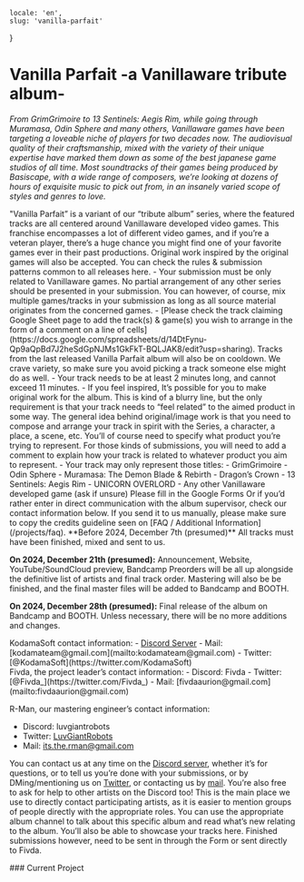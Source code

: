     locale: 'en',
    slug: 'vanilla-parfait'
}

# Vanilla Parfait -a Vanillaware tribute album-

*From GrimGrimoire to 13 Sentinels: Aegis Rim, while going through Muramasa, Odin Sphere and many others, Vanillaware games have been targeting a loveable niche of players for two decades now. The audiovisual quality of their craftsmanship, mixed with the variety of their unique expertise have marked them down as some of the best japanese game studios of all time.  Most soundtracks of their games being produced by Basiscape, with a wide range of composers, we’re looking at dozens of hours of exquisite music to pick out from, in an insanely varied scope of styles and genres to love.*

<WrappableParagraph title="Presentation">
"Vanilla Parfait” is a variant of our “tribute album” series, where the featured tracks are all centered around Vanillaware developed video games. This franchise encompasses a lot of different video games, and if you’re a veteran player, there’s a huge chance you might find one of your favorite games ever in their past productions. Original work inspired by the original games will also be accepted.
</WrappableParagraph>

<WrappableParagraph title="General KodamaSounds Specific Rules">
    <CtaButton link='/projects/faq' icon='book'>
        <span>You can check the rules & submission patterns common to all releases here.</span>
    </CtaButton>
</WrappableParagraph>

<WrappableParagraph title="Vanilla Parfait Specific Music Rules">
- Your submission must be only related to Vanillaware games. No partial arrangement of any other series should be presented in your submission. You can however, of course, mix multiple games/tracks in your submission as long as all source material originates from the concerned games.
- [Please check the track claiming Google Sheet page to add the track(s) & game(s) you wish to arrange in the form of a comment on a line of cells](https://docs.google.com/spreadsheets/d/14DtFynu-Qp9aQpBd7J2heSdGpNJMs1GkFkT-BQLJAK8/edit?usp=sharing). Tracks from the last released Vanilla Parfait album will also be on cooldown. We crave variety, so make sure you avoid picking a track someone else might do as well. 
- Your track needs to be at least 2 minutes long, and cannot exceed 11 minutes.
- If you feel inspired, It’s possible for you to make original work for the album. This is kind of a blurry line, but the only requirement is that your track needs to “feel related” to the aimed product in some way. The general idea behind original/image work is that you need to compose and arrange your track in spirit with the Series, a character, a place, a scene, etc. You’ll of course need to specify what product you’re trying to represent. For those kinds of submissions, you will need to add a comment to explain how your track is related to whatever product you aim to represent.
- Your track may only represent those titles:
    - GrimGrimoire
    - Odin Sphere
    - Muramasa: The Demon Blade & Rebirth
    - Dragon’s Crown
    - 13 Sentinels: Aegis Rim
    - UNICORN OVERLORD
    - Any other Vanillaware developed game (ask if unsure)
</WrappableParagraph>

<WrappableParagraph title="Track Submission">
<CtaButton link='https://forms.gle/J6FHy6Bt8k7nN1Zt7' icon='envelope'>
    <span>Please fill in the Google Forms</span>
</CtaButton>
Or if you’d rather enter in direct communication with the album supervisor, check our contact information below. If you send it to us manually, please make sure to copy the credits guideline seen on [FAQ / Additional Information](/projects/faq).
</WrappableParagraph>

<WrappableParagraph title="Deadlines">
**Before 2024, December 7th (presumed)** All tracks must have been finished, mixed and sent to us.

**On 2024, December 21th (presumed):** Announcement, Website, YouTube/SoundCloud preview, Bandcamp Preorders will be all up alongside the definitive list of artists and final track order. Mastering will also be be finished, and the final master files will be added to Bandcamp and BOOTH.

**On 2024, December 28th (presumed):** Final release of the album on Bandcamp and BOOTH. Unless necessary, there will be no more additions and changes.
</WrappableParagraph>

<WrappableParagraph title="Contact (Questions / Submissions)">
KodamaSoft contact information:
- <a href="/discord">Discord Server</a> 
- Mail: [kodamateam@gmail.com](mailto:kodamateam@gmail.com)
- Twitter: [@KodamaSoft](https://twitter.com/KodamaSoft)

<br/>
Fivda, the project leader’s contact information:
- Discord: Fivda
- Twitter: [@Fivda_](https://twitter.com/Fivda_)
- Mail: [fivdaaurion@gmail.com](mailto:fivdaaurion@gmail.com)

R-Man, our mastering engineer’s contact information:
- Discord: luvgiantrobots
- Twitter: [LuvGiantRobots](https://twitter.com/LuvGiantRobots)
- Mail: [its.the.rman@gmail.com](mailto:its.the.rman@gmail.com)

You can contact us at any time on the <a href="/discord">Discord server</a>, whether it’s for questions, or to tell us you’re done with your submissions, or by DMing/mentioning us on [Twitter](https://twitter.com/KodamaSoft), or contacting us by [mail](mailto:kodamateam@gmail.com). You’re also free to ask for help to other artists on the Discord too! This is the main place we use to directly contact participating artists, as it is easier to mention groups of people directly with the appropriate roles. You can use the appropriate album channel to talk about this specific album and read what’s new relating to the album. You’ll also be able to showcase your tracks here. Finished submissions however, need to be sent in through the Form or sent directly to Fivda.
</WrappableParagraph>

<WrappableParagraph title="Releases Information">
### Current Project
<ProjectInformation slug="vanilla-parfait" />
</WrappableParagraph>